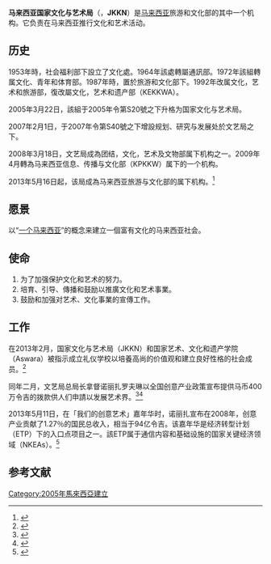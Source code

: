 {{Infobox government agency
|agency_name     = 马来西亚国家文化与艺术局
|type            = 
|nativename      = Jabatan Kebudayaan dan Kesenian Negara
|nativename_a    = جابتن كبودايان دان كسنين نڬارا
|nativename_r    = Malaysia National Department for Culture and Arts
|abbreviation    = JKKN
|logo            = JKKN Logo.png
|logo_width      = 
|logo_caption    = 
|seal            = 
|seal_width      = 
|seal_caption    = 
|picture         = 
|picture_width   = 
|picture_caption =文艺局标志 
|formed          = {{Start date|2005|03|22}}
|preceding1      = 文化局
|preceding2      = 
<!-- (etc.) -->
|dissolved       = 
|superseding     = 
|jurisdiction    = {{Flag|Malaysia}}
|headquarters    = Kompleks Kerajaan Bukit Perdana, Jalan Dato' Onn, [[吉隆坡|Kuala Lumpur]], [[Malaysia|Malaysia]]
|coordinates     = <!--{{coord|LATITUDE|LONGITUDE|type:landmark_region:US|display=inline,title}}-->
|motto           = 点燃艺术和文化<br>（Semarakkan Seni Budaya）
|employees       = 
|budget          = 
|minister1_name  = [[纳兹里|纳兹里]]
|minister1_pfo   = 
|minister2_name  = 
|minister2_pfo   = 
<!-- (etc.) -->
|deputyminister1_name  = 
|deputyminister1_pfo   = 
|deputyminister2_name  = 
|deputyminister2_pfo   = 
(etc.) 
|chief1     = 诺丽扎罗夫琳
|chief1_title = 总局长<!-- 
|chief2_name     = Mohamad Razy Mohamad Nor
|chief2_position = Deputy Director General (Policy and Planning)
|chief3_name     = Mesran Yusop
|chief3_position = Deputy Director General (Culture and Arts)
 (etc.) -->
|agency_type     = 
|parent_department = 马来西亚旅游及文化部
|parent_agency   = 
|child1_agency   = 
|child2_agency   = 
<!-- (etc.) -->
|keydocument1    = 
<!-- (etc.) -->
|website         = {{URL|jkkn.gov.my}}
|footnotes       = 
|map             = KompleksJKKNWPKL.jpg
|map_width       = 
|map_caption     = 吉隆坡办事处
}}

'''马来西亚国家文化与艺术局'''（{{lang-ms|Jabatan Kebudayaan dan Kesenian Negara}}，'''JKKN'''）是[[马来西亚|马来西亚]]旅游和文化部的其中一个机构。它负责在马来西亚推行文化和艺术活动。

== 历史 ==
1953年時，社会福利部下設立了文化處。1964年該處轉屬通訊部。1972年該組轉属文化、青年和体育部。1987年時，置於旅游和文化部下。1992年改属文化，艺术和旅游部，復改屬文化，艺术和遗产部（KEKKWA）。

2005年3月22日，該組于2005年令第S20號之下升格为国家文化与艺术局。

2007年2月1日，于2007年令第S40號之下增設规划、研究与发展处於文艺局之下。

2008年3月18日，文艺局成為团结，文化，艺术及文物部属下机构之一。2009年4月轉為马来西亚信息、传播与文化部（KPKKW）属下的一个机构。

2013年5月16日起，该局成為马来西亚旅游与文化部的属下机构。<ref name=sejarah>{{cite web|language=en|publisher=JKKN|accessdate=2015年12月9日|url=http://www.jkkn.gov.my/ms/sejarah|title=Sejarah JKKN}}</ref>

== 愿景 ==
以“[[一个马来西亚|一个马来西亚]]”的概念来建立一個富有文化的马来西亚社会。

== 使命 ==
#为了加强保护文化和艺术的努力。
#培育、引导、傳播和鼓励以推廣文化和艺术事業。
#鼓励和加强对艺术、文化事業的宣傳工作。

== 工作 ==
在2013年2月，国家文化与艺术局（JKKN）和国家艺术、文化和遗产学院（Aswara）被指示成立礼仪学校以培養高尚的价值观和建立良好性格的社会成员。<ref>{{cite news|language=en|publisher=婆羅洲郵報|url=http://www.theborneopost.com/2013/02/05/culture-and-arts-dept-aswara-told-to-set-up-etiquette-school/|title=Culture and arts dept, Aswara told to set up etiquette school|date=2013年2月5日|accessdate=2015年12月9日}}</ref>

同年二月，文艺局总局长拿督诺丽扎罗夫琳以全国创意产业政策宣布提供马币400万令吉的拨款供人们申請以发展艺术界。<ref>{{cite news|language=en|publisher=The Star|date=2013年2月27日|accessdate=2015年12月9日|url=http://www.jkkn.gov.my/ms/boost-arts|title=Boost for the arts}}</ref><ref>{{cite news|url=http://www.sinchew.com.my/node/1729628|title=大马国家文化与艺术局总局长．丹斯里诺丽扎罗夫琳．关于舞台剧8问|date=2018-02-21|publisher=[[星洲网|星洲网]]}}</ref>

2013年5月11日，在「我们的创意艺术」嘉年华时，诺丽扎宣布在2008年，创意产业贡献了1.27％的国民总收入，相当于94亿令吉。该嘉年华是经济转型计划（ETP）下的入口点项目之一。該ETP属于通信内容和基础设施的国家关键经济领域（NKEAs）。<ref>{{cite news|language=en|publisher=新海峽時報|url=http://www.jkkn.gov.my/en/arts-and-culture-receive-due-recognition|title=Arts and culture receive due recognition|date=2013年5月13日|accessdate=2015年12月9日}}</ref>

== 参考文献 ==
{{Portal|马来西亚|文化}}
{{Reflist}}
{{馬來西亞聯邦政府}}
[[Category:2005年馬來西亞建立|Category:2005年馬來西亞建立]]